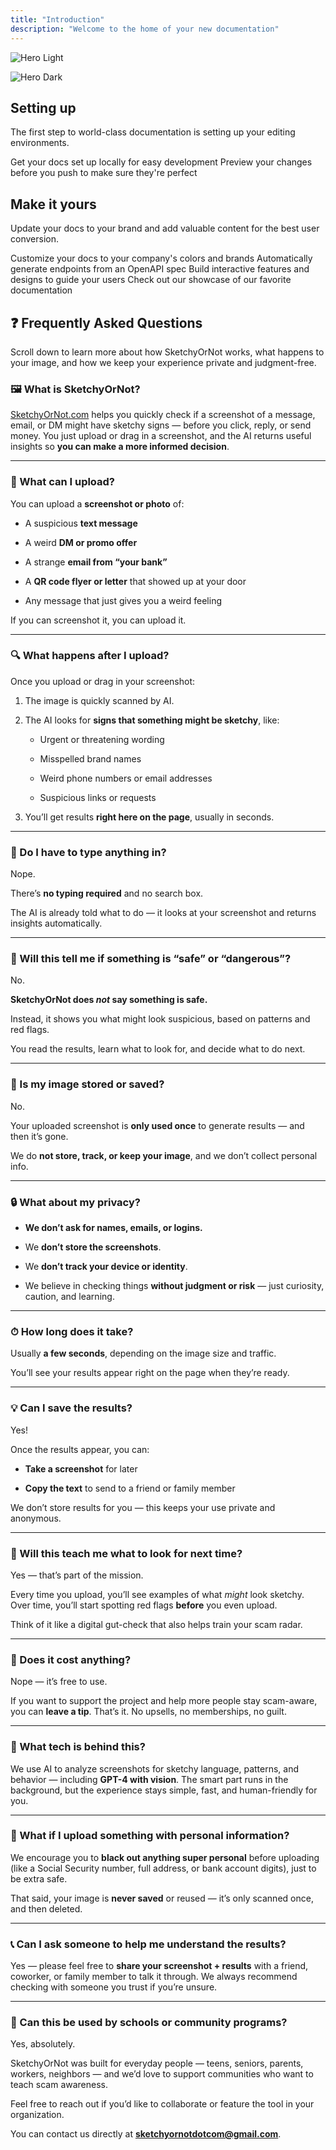 ```yaml
---
title: "Introduction"
description: "Welcome to the home of your new documentation"
---
```


<img
  className="block dark:hidden"
  src="/images/hero-light.png"
  alt="Hero Light"
/>

<img
  className="hidden dark:block"
  src="/images/hero-dark.png"
  alt="Hero Dark"
/>

## Setting up

The first step to world-class documentation is setting up your editing environments.

<CardGroup cols={2}>
  <Card title="Edit Your Docs" icon="pen-to-square" href="https://mintlify.com/docs/quickstart">
    Get your docs set up locally for easy development
  </Card>
  <Card title="Preview Changes" icon="image" href="https://mintlify.com/docs/development">
    Preview your changes before you push to make sure they're perfect
  </Card>
</CardGroup>

## Make it yours

Update your docs to your brand and add valuable content for the best user conversion.

<CardGroup cols={2}>
  <Card title="Customize Style" icon="palette" href="https://mintlify.com/docs/settings/global">
    Customize your docs to your company's colors and brands
  </Card>
  <Card title="Reference APIs" icon="code" href="https://mintlify.com/docs/api-playground/openapi">
    Automatically generate endpoints from an OpenAPI spec
  </Card>
  <Card title="FAQ" icon="screwdriver-wrench" href="https://mintlify.com/docs/content/components/accordions">
    Build interactive features and designs to guide your users
  </Card>
  <Card title="Get Inspiration" icon="stars" href="https://mintlify.com/customers">
    Check out our showcase of our favorite documentation
  </Card>
</CardGroup>

## ❓ Frequently Asked Questions

Scroll down to learn more about how SketchyOrNot works, what happens to your image, and how we keep your experience private and judgment-free.

### 🖼️ What is SketchyOrNot?

[SketchyOrNot.com](http://SketchyOrNot.com) helps you quickly check if a screenshot of a message, email, or DM might have sketchy signs — before you click, reply, or send money. You just upload or drag in a screenshot, and the AI returns useful insights so **you can make a more informed decision**.

---

### 🤳 What can I upload?

You can upload a **screenshot or photo** of:

- A suspicious **text message**

- A weird **DM or promo offer**

- A strange **email from “your bank”**

- A **QR code flyer or letter** that showed up at your door

- Any message that just gives you a weird feeling

If you can screenshot it, you can upload it.

---

### 🔍 What happens after I upload?

Once you upload or drag in your screenshot:

1. The image is quickly scanned by AI.

2. The AI looks for **signs that something might be sketchy**, like:

   - Urgent or threatening wording

   - Misspelled brand names

   - Weird phone numbers or email addresses

   - Suspicious links or requests

3. You’ll get results **right here on the page**, usually in seconds.

---

### 🧠 Do I have to type anything in?

Nope.  

There’s **no typing required** and no search box.  

The AI is already told what to do — it looks at your screenshot and returns insights automatically.

---

### 🛑 Will this tell me if something is “safe” or “dangerous”?

No.  

**SketchyOrNot does _not_ say something is safe.**  

Instead, it shows you what might look suspicious, based on patterns and red flags.  

You read the results, learn what to look for, and decide what to do next.

---

### 🧽 Is my image stored or saved?

No.  

Your uploaded screenshot is **only used once** to generate results — and then it’s gone.  

We do **not store, track, or keep your image**, and we don’t collect personal info.

---

### 🔒 What about my privacy?

- **We don’t ask for names, emails, or logins.**

- We **don’t store the screenshots**.

- We **don’t track your device or identity**.

- We believe in checking things **without judgment or risk** — just curiosity, caution, and learning.

---

### ⏱ How long does it take?

Usually **a few seconds**, depending on the image size and traffic.  

You’ll see your results appear right on the page when they’re ready.

---

### 💡 Can I save the results?

Yes\!  

Once the results appear, you can:

- **Take a screenshot** for later  

- **Copy the text** to send to a friend or family member  

We don’t store results for you — this keeps your use private and anonymous.

---

### 🌱 Will this teach me what to look for next time?

Yes — that’s part of the mission.  

Every time you upload, you’ll see examples of what _might_ look sketchy. Over time, you’ll start spotting red flags **before** you even upload.  

Think of it like a digital gut-check that also helps train your scam radar.

---

### 💸 Does it cost anything?

Nope — it’s free to use.  

If you want to support the project and help more people stay scam-aware, you can **leave a tip**. That’s it. No upsells, no memberships, no guilt.

---

### 🤖 What tech is behind this?

We use AI to analyze screenshots for sketchy language, patterns, and behavior — including **GPT-4 with vision**. The smart part runs in the background, but the experience stays simple, fast, and human-friendly for you.

---

### 🧯 What if I upload something with personal information?

We encourage you to **black out anything super personal** before uploading (like a Social Security number, full address, or bank account digits), just to be extra safe.  

That said, your image is **never saved** or reused — it’s only scanned once, and then deleted.

---

### 📞 Can I ask someone to help me understand the results?

Yes — please feel free to **share your screenshot \+ results** with a friend, coworker, or family member to talk it through. We always recommend checking with someone you trust if you’re unsure.

---

### 🧭 Can this be used by schools or community programs?

Yes, absolutely.  

SketchyOrNot was built for everyday people — teens, seniors, parents, workers, neighbors — and we’d love to support communities who want to teach scam awareness.  

Feel free to reach out if you’d like to collaborate or feature the tool in your organization.

You can contact us directly at [**sketchyornotdotcom@gmail.com**](mailto:sketchyornotdotcom@gmail.com).